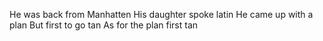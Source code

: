 He was back from Manhatten
His daughter spoke latin
He came up with a plan
But first to go tan
As for the plan first tan